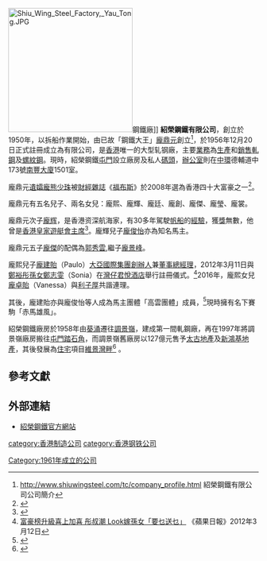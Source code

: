 [[File:Shiu_Wing_Steel_Factory,_Yau_Tong.JPG|250px]]鋼鐵廠]]
'''紹榮鋼鐵有限公司'''，創立於1950年，以拆船作業開始，由已故「鋼鐵大王」[[龐鼎元|龐鼎元]]創立<ref>http://www.shiuwingsteel.com/tc/company_profile.html {{Wayback|url=http://www.shiuwingsteel.com/tc/company_profile.html |date=20190908064324 }} 紹榮鋼鐵有限公司公司簡介</ref>，於1956年12月20日正式註冊成立為有限公司，是[[香港|香港]]唯一的大型轧钢廠，主要[[業務|業務]]為[[生產|生產]]和[[銷售|銷售]][[鋼|軋鋼]]及[[鋼筋|螺紋鋼]]。現時，紹榮鋼鐵[[屯門|屯門]]設立廠房及私人[[碼頭|碼頭]]，[[辦公室|辦公室]]則在[[中環|中環]]德輔道中173號[[南豐大廈|南豐大廈]]1501室。

龐鼎元[[遺孀|遺孀]][[龐熊少珠|龐熊少珠]]被[[財經|財經]][[雜誌|雜誌]]《[[福布斯|福布斯]]》於2008年選為香港四十大富豪之一<ref>{{Cite web |url=http://paper.wenweipo.com/2008/01/18/FI0801180004.htm |title=存档副本 |access-date=2011-09-28 |archive-date=2014-05-17 |archive-url=https://web.archive.org/web/20140517153224/http://paper.wenweipo.com/2008/01/18/FI0801180004.htm |dead-url=no }}</ref>。

龐鼎元有五名兒子、兩名女兒：龐熙、龐輝、龐廷、龐創、龐傑、龐瑩、龐裳。

龐鼎元次子[[龐辉|龐辉]]，是香港资深航海家，有30多年駕駛[[帆船|帆船]]的[[經驗|經驗]]，獲[[獎|獎]]無數，他曾是[[香港遊艇會|香港皇家遊艇會]][[主席|主席]]<ref>{{cite web |url=http://www.forbeschina.com/column/duhui/1498 |title=存档副本 |accessdate=2011-09-28 |deadurl=yes |archiveurl=https://web.archive.org/web/20101021043529/http://www.forbeschina.com/column/duhui/1498 |archivedate=2010-10-21 }}</ref>。龐輝兒子[[龐俊怡|龐俊怡]]亦為知名馬主。

龐鼎元五子[[龐傑|龐傑]]的配偶為[[郭秀雲|郭秀雲]],繼子[[龐景峰|龐景峰]]。

龐熙兒子[[龐建貽|龐建貽]]（Paulo）[[大亞國際集團|大亞國際集團]][[創辦人|創辦人]]兼[[董事總經理|董事總經理]]，2012年3月11日與[[鄭裕彤|鄭裕彤]][[孫女|孫女]][[鄭志雯|鄭志雯]]（Sonia）在[[灣仔|灣仔]][[君悅酒店|君悅酒店]]舉行註冊儀式。<ref>[http://hk.apple.nextmedia.com/template/apple/art_main.php?iss_id=20120312&sec_id=462&subsec_id=830&art_id=16146769 富豪榜升級喜上加喜 彤叔潮 Look嫁孫女「要乜送乜」] {{Wayback|url=http://hk.apple.nextmedia.com/template/apple/art_main.php?iss_id=20120312&sec_id=462&subsec_id=830&art_id=16146769 |date=20120414024056 }}《蘋果日報》2012年3月12日</ref>2016年，龐熙女兒[[龐卓貽|龐卓貽]]（Vanessa）與[[利子厚|利子厚]]共諧連理。

其後，龐建貽亦與龐俊怡等人成為馬主團體「高雲團體」成員，<ref>{{Cite web |url=http://member.hkjc.com/member/image/common/list_of_registered_syndiates.pdf |title=香港賽馬會：賽馬團體名單 |access-date=2014-12-30 |archive-url=https://web.archive.org/web/20180612162447/http://member.hkjc.com/member/image/common/list_of_registered_syndiates.pdf |archive-date=2018-06-12 |dead-url=yes }}</ref>現時擁有名下賽駒「赤馬雄風」。

紹榮鋼鐵廠房於1958年由[[葵涌|葵涌]]遷往[[調景嶺|調景嶺]]，建成第一間軋鋼廠，再在1997年將調景嶺廠房搬往[[屯門|屯門]][[踏石角|踏石角]]，而調景嶺舊廠房以127億元售予[[太古地產|太古地產]]及[[新鴻基地產|新鴻基地產]]，其後發展為[[住宅|住宅]]項目[[維景灣畔|維景灣畔]]<ref>{{cite news|title=賣地一鋪勁賺　70億|url=http://hk.apple.nextmedia.com/template/apple/art_main.php?iss_id=20060718&sec_id=4104&subsec_id=11867&art_id=6137357|accessdate=2011-01-23|newspaper=《[[蘋果日報_(香港)|蘋果日報]]》|date=2006-07-18}}</ref> 。

== 參考文獻 ==
{{reflist}}

== 外部連結 ==
*[http://www.shiuwingsteel.com/ 紹榮鋼鐵官方網站] {{Wayback|url=http://www.shiuwingsteel.com/ |date=20201204071134 }}

[[category:香港制造公司|category:香港制造公司]]
[[category:香港钢铁公司|category:香港钢铁公司]]
[[Category:1961年成立的公司|Category:1961年成立的公司]]
